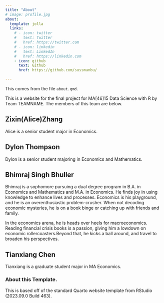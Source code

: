 ```yaml
---
title: "About"
# image: profile.jpg
about:
  template: jolla
  links:
    # - icon: twitter
    #   text: Twitter
    #   href: https://twitter.com
    # - icon: linkedin
    #   text: LinkedIn
    #   href: https://linkedin.com
    - icon: github
      text: Github
      href: https://github.com/sussmanbu/

---
```



This comes from the file `about.qmd`.

This is a website for the final project for MA[46]15 Data Science with R by Team TEAMNAME.
The members of this team are below.

## Zixin(Alice)Zhang

Alice is a senior student major in Economics.

## Dylon Thompson

Dylon is a senior student majoring in Economics and Mathematics.

## Bhimraj Singh Bhuller 

Bhimraj is a sophomore pursuing a dual degree program in B.A. in Economics and Mathematics and M.A. in Economics. He finds joy in using knowledge to enhance lives and processes. Economics is his playground, and he is an overenthusiastic problem-crusher. When not decoding economic mysteries, he is on a book binge or catching up with friends and family. 

In the economics arena, he is heads over heels for macroeconomics. Reading financial crisis books is a passion, giving him a lowdown on economic rollercoasters.Beyond that, he kicks a ball around, and travel to broaden his perspectives. 

## Tianxiang Chen
Tianxiang is a graduate student major in MA Economics.
<!-- Please leave in the information below -->

### About this Template.

This is based off of the standard Quarto website template from RStudio (2023.09.0 Build 463).

